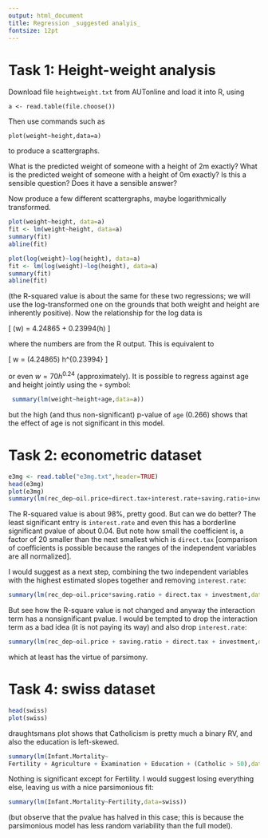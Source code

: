 ```yaml
---
output: html_document
title: Regression _suggested analyis_
fontsize: 12pt
---
```



# Task 1:  Height-weight analysis


Download file `heightweight.txt` from AUTonline and load it into R, using

`a <- read.table(file.choose())`

Then use commands such as 

`plot(weight~height,data=a)`

to produce a scattergraphs.  

What is the predicted weight of someone with a height of 2m exactly?
What is the predicted weight of someone with a height of 0m exactly?
Is this a sensible question?  Does it have a sensible answer?


Now produce a few different scattergraphs, maybe logarithmically
transformed.


```r
plot(weight~height, data=a)
fit <- lm(weight~height, data=a)
summary(fit)
abline(fit)
```

```r
plot(log(weight)~log(height), data=a)
fit <- lm(log(weight)~log(height), data=a)
summary(fit)
abline(fit)
```

(the R-squared value is about the same for these two regressions; we
will use the log-transformed one on the grounds that both weight and
height are inherently positive).  Now the relationship for the log
data is

\[
\log(w) = 4.24865 + 0.23994\log(h)
\]

where the numbers are from the R output.  This is equivalent to

\[
w = \exp(4.24865) h^{0.23994}
\]

or even $w = 70 h^{0.24}$ (approximately).  It is possible to regress
against age and height jointly using the `+` symbol:

```r
 summary(lm(weight~height+age,data=a))
```


but the high (and thus non-significant) p-value of `age` (0.266)
shows that the effect of age is not significant in this model.

# Task 2: econometric dataset

```r
e3mg <- read.table("e3mg.txt",header=TRUE)
head(e3mg)
plot(e3mg)
summary(lm(rec_dep~oil.price+direct.tax+interest.rate+saving.ratio+investment,data=e3mg))
```

The R-squared value is about 98\%, pretty good.  But can we do better?
The least significant entry is `interest.rate` and even this has a
borderline significant pvalue of about 0.04.  But note how small the
coefficient is, a factor of 20 smaller than the next smallest which is
`direct.tax` [comparison of coefficients is possible because the
ranges of the independent variables are all normalized].

I would suggest as a next step, combining the two independent
variables with the highest estimated slopes together and removing
`interest.rate`:

```r
summary(lm(rec_dep~oil.price*saving.ratio + direct.tax + investment,data=e3mg))
```

But see how the R-square value is not changed and anyway the
interaction term has a nonsignificant pvalue.  I would be tempted to
drop the interaction term as a bad idea (it is not paying its way) and
also drop `interest.rate`:

```r
summary(lm(rec_dep~oil.price + saving.ratio + direct.tax + investment,data=e3mg))
```

which at least has the virtue of parsimony.


# Task 4: swiss dataset



```r
head(swiss)
plot(swiss)
```

draughtsmans plot shows that Catholicism is pretty much a binary RV,
and also the education is left-skewed.


```r
summary(lm(Infant.Mortality~
Fertility + Agriculture + Examination + Education + (Catholic > 50),data=swiss))
```

Nothing is significant except for Fertility.  I would suggest losing
everything else, leaving us with a nice parsimonious fit:


```r
summary(lm(Infant.Mortality~Fertility,data=swiss))
```

(but observe that the pvalue has halved in this case; this is because
the parsimonious model has less random variability than the full
model).
